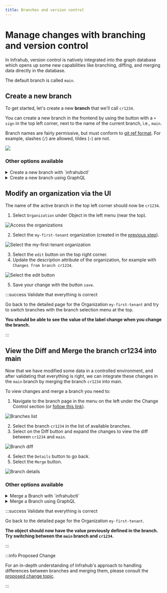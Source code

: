 ```yaml
---
title: Branches and version control
---
```


# Manage changes with branching and version control

In Infrahub, version control is natively integrated into the graph database which opens up some new capabilities like branching, diffing, and merging data directly in the database.

The default branch is called `main`.

## Create a new branch

To get started, let's create a new **branch** that we'll call `cr1234`.

You can create a new branch in the frontend by using the button with a `+ sign` in the top left corner, next to the name of the current branch, i.e., `main`.

Branch names are fairly permissive, but must conform to [git ref format](https://git-scm.com/docs/git-check-ref-format). For example, slashes (`/`) are allowed, tildes (`~`) are not.

![](../../media/tutorial_1_branch_creation.png)

### Other options available

<details>
  <summary>Create a new branch with `infrahubctl`</summary>

  Use the command below to create a new branch named `cr1234`

  ```shell
  infrahubctl branch create cr1234
  ```

  :::info

  Execute `invoke demo.cli-git` to start a shell session that will give you access to `infrahubctl`.

  :::
</details>

<details>
  <summary>Create a new branch using GraphQL</summary>

  Use the GraphQL mutation below to create a new branch named `cr1234`. In GraphQL a 'mutation' is used
  whenever you want to change data, i.e., create, update, or delete. For reading data a 'query' is used.

  ```graphql
  # Endpoint : http://127.0.0.1:8000/graphql/main
  mutation {
    BranchCreate(data: { name: "cr1234" }) {
      ok
      object {
        id
        name
      }
    }
  }
  ```

  You'll need to provide a header to execute this operation:

  ```yaml
  X-INFRAHUB-KEY: 06438eb2-8019-4776-878c-0941b1f1d1ec
  ```

</details>

## Modify an organization via the UI

The name of the active branch in the top left corner should now be `cr1234`.

1. Select `Organization` under Object in the left menu (near the top).

![Access the organizations](../../media/tutorial_1_organizations.png)

2. Select the `my-first-tenant` organization (created in the [previous step](./creating-an-object.mdx)).

![Select the my-first-tenant organization](../../media/tutorial_1_organization_details.png)

3. Select the `edit` button on the top right corner.
4. Update the description attribute of the organization, for example with `Changes from branch cr1234`.

![Select the `edit` button](../../media/tutorial_1_organization_edit.png)

5. Save your change with the button `save`.

:::success Validate that everything is correct

Go back to the detailed page for the Organization `my-first-tenant` and try to switch branches with the branch selection menu at the top.

**You should be able to see the value of the label change when you change the branch.**

:::

## View the Diff and Merge the branch cr1234 into main

Now that we have modified some data in a controlled environment, and after validating that everything is right, we can integrate these changes in the `main` branch by merging the branch `cr1234` into main.

To view changes and merge a branch you need to:

1. Navigate to the branch page in the menu on the left under the Change Control section (or [follow this link](http://localhost:8000/branches/)).

![Branches list](../../media/tutorial_1_branch_list.png)

2. Select the branch `cr1234` in the list of available branches.
3. Select on the Diff button and expand the changes to view the diff between `cr1234` and `main`.

![Branch diff](../../media/tutorial_1_branch_diff.png)

4. Select the `Details` button to go back.
5. Select the `Merge` button.

![Branch details](../../media/tutorial_1_branch_details.png)

### Other options available

<details>
  <summary>Merge a Branch with `infrahubctl`</summary>

  Use the command below to create a new branch named `cr1234`.

  ```shell
  infrahubctl branch merge cr1234
  ```

  :::info

  Execute `invoke demo.cli-git` to start a shell session that will give you access to `infrahubctl`

  :::

</details>

<details>
  <summary>Merge a Branch using GraphQL</summary>

  Use the GraphQL query below to merge the branch named `cr1234`:

  ```graphql
  # Endpoint : http://127.0.0.1:8000/graphql/main
  mutation {
    BranchMerge(data: { name: "cr1234" }) {
      ok
      object {
        id
        name
      }
    }
  }
  ```

  You'll need to provide a header to execute this operation:

  ```yaml
  X-INFRAHUB-KEY: 06438eb2-8019-4776-878c-0941b1f1d1ec
  ```

</details>

:::success Validate that everything is correct

Go back to the detailed page for the Organization `my-first-tenant`.

**The object should now have the value previously defined in the branch. Try switching between the `main` branch and `cr1234`.**

:::

:::info Proposed Change

For an in-depth understanding of Infrahub's approach to handling differences between branches and merging them, please consult the  [proposed change topic](/topics/proposed-change).

:::
